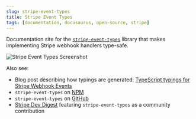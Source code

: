 ```yaml
---
slug: stripe-event-types
title: Stripe Event Types
tags: [documentation, docusaurus, open-source, stripe]
---
```



Documentation site for the [`stripe-event-types`](https://github.com/kgajera/stripe-event-types) library that makes implementing Stripe webhook handlers type-safe.

<BrowserWindow url="https://kgajera.github.io/stripe-event-types">

![Stripe Event Types Screenshot](./stripe-event-types.png)

</BrowserWindow>

<!--truncate-->

Also see:
- Blog post describing how typings are generated: [TypeScript typings for Stripe Webhook Events](/blog/2022/08/28/strongly-typed-stripe-webhook-typescript-typings)
- `stripe-event-types` on [NPM](https://www.npmjs.com/package/stripe-event-types)
- `stripe-event-types` on [GitHub](https://github.com/kgajera/stripe-event-types)
-  [Stripe Dev Digest](https://dev.to/stripe/november-stripe-developer-digest-1o85) featuring `stripe-event-types` as a community contribution
